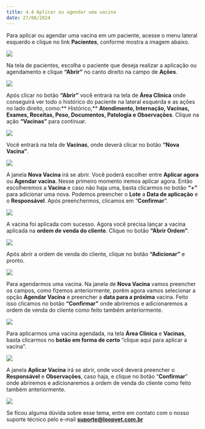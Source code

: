 ```yaml
---
title: 4.4 Aplicar ou agendar uma vacina
date: 27/08/2024
---
```


Para aplicar ou agendar uma vacina em um paciente, acesse o menu lateral esquerdo e clique no link **Pacientes**, conforme mostra a imagem abaixo.

<img src="/imagem-1.0-link-pacientes.webp" />

Na tela de pacientes, escolha o paciente que deseja realizar a aplicação ou agendamento e clique **“Abrir”** no canto direito na campo de **Ações**.

<img src="/imagem-1.1-tela-pacientes.webp" />

Após clicar no botão **“Abrir”** você entrará na tela de **Área Clinica** onde conseguirá ver todo o histórico do paciente na lateral esquerda e as ações no lado direito, como:** Histórico,** **Atendimento, Internação, Vacinas, Exames, Receitas, Peso, Documentos, Patologia e Observações**. Clique na ação **“Vacinas”** para continuar.

<img src="/imagem-1.2-tela-area-clinica.webp" />

Você entrará na tela de **Vacinas**, onde deverá clicar no botão **“Nova Vacina”**.

<img src="/imagem-1.3-tela-area-clinica-vacinas.webp" />

A janela **Nova Vacina** irá se abrir. Você poderá escolher entre **Aplicar agora** ou **Agendar vacina**. Nesse primeiro momento iremos aplicar agora. Então escolheremos a **Vacina** e caso não haja uma, basta clicarmos no botão **“+”** para adicionar uma nova. Podemos preencher o **Lote** a **Data de aplicação** e o **Responsável**. Após preenchermos, clicamos em “**Confirmar**“.

<img src="/imagem-1.4-nova-vacina.webp" />

A vacina foi aplicada com sucesso. Agora você precisa lançar a vacina aplicada na **ordem de venda do cliente**. Clique no botão **“Abrir Ordem”**.

<img src="/imagem-1.5-abrir-ordem.webp" />

Após abrir a ordem de venda do cliente, clique no botão **“Adicionar”** e pronto.

<img src="/imagem-1.6-adicionar-ordem.webp" />

Para agendarmos uma vacina. Na janela de **Nova Vacina** vamos preencher os campos, como fizemos anteriormente, porém agora vamos selecionar a opção **Agendar Vacina** e preencher a **data para a próxima** vacina. Feito isso clicamos no botão **“Confirmar”** onde abriremos e adicionaremos a ordem de venda do cliente como feito também anteriormente.

<img src="/imagem-1.7-agendar-vacina.webp" />

Para aplicarmos uma vacina agendada, na tela **Área Clinica** e **Vacinas**, basta clicarmos no **botão em forma de certo** “clique aqui para aplicar a vacina”.

<img src="/imagem-1.8-aplicar-vacina-agendada.webp" />

A janela **Aplicar Vacina** irá se abrir, onde você deverá preencher o **Responsável** e **Observações**, caso haja, e clique no botão “**Confirmar**” onde abriremos e adicionaremos a ordem de venda do cliente como feito também anteriormente.

<img src="/imagem-1.9-aplicar-vacina.webp" />

Se ficou alguma dúvida sobre esse tema, entre em contato com o nosso suporte técnico pelo e-mail **suporte@loopvet.com.br**
